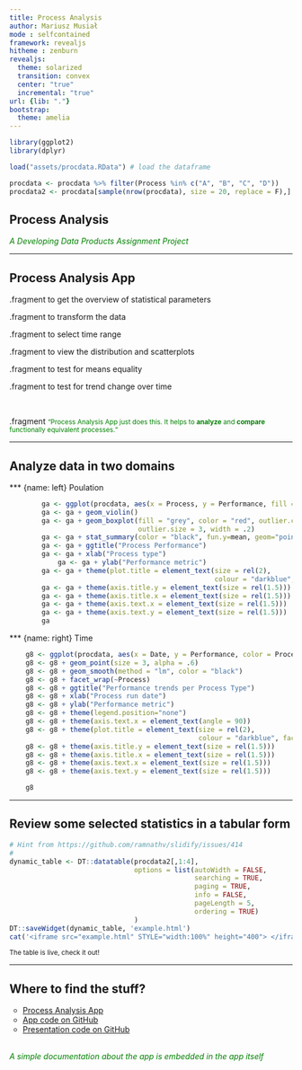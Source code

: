 ```yaml
---
title: Process Analysis
author: Mariusz Musiał
mode : selfcontained
framework: revealjs
hitheme : zenburn
revealjs:
  theme: solarized
  transition: convex
  center: "true"
  incremental: "true"
url: {lib: "."}
bootstrap:
  theme: amelia
---
```

```r
library(ggplot2)
library(dplyr)

load("assets/procdata.RData") # load the dataframe

procdata <- procdata %>% filter(Process %in% c("A", "B", "C", "D"))
procdata2 <- procdata[sample(nrow(procdata), size = 20, replace = F),]
```

## Process Analysis

<span style="color:green">
*A Developing Data Products Assignment Project*
</span>

---

## Process Analysis App

.fragment to get the overview of statistical parameters

.fragment to transform the data

.fragment to select time range

.fragment to view the distribution and scatterplots

.fragment to test for means equality

.fragment to test for trend change over time

<br>

.fragment <span style="color:green"><small><q>Process Analysis App just does this. It helps to __analyze__ and __compare__ functionally equivalent processes.</q></small></span>

---

## Analyze data in two domains

*** {name: left}
Poulation

```r
        ga <- ggplot(procdata, aes(x = Process, y = Performance, fill = Process))
        ga <- ga + geom_violin()
        ga <- ga + geom_boxplot(fill = "grey", color = "red", outlier.colour = "red",
                                outlier.size = 3, width = .2)
        ga <- ga + stat_summary(color = "black", fun.y=mean, geom="point", shape=21, size=4)
        ga <- ga + ggtitle("Process Performance")
        ga <- ga + xlab("Process type")
            ga <- ga + ylab("Performance metric")
        ga <- ga + theme(plot.title = element_text(size = rel(2), 
                                                   colour = "darkblue", face = "bold"))
        ga <- ga + theme(axis.title.y = element_text(size = rel(1.5)))
        ga <- ga + theme(axis.title.x = element_text(size = rel(1.5)))
        ga <- ga + theme(axis.text.x = element_text(size = rel(1.5)))
        ga <- ga + theme(axis.text.y = element_text(size = rel(1.5)))
        ga
```

*** {name: right}
Time

```r
    g8 <- ggplot(procdata, aes(x = Date, y = Performance, color = Process))
    g8 <- g8 + geom_point(size = 3, alpha = .6)
    g8 <- g8 + geom_smooth(method = "lm", color = "black")
    g8 <- g8 + facet_wrap(~Process)
    g8 <- g8 + ggtitle("Performance trends per Process Type")
    g8 <- g8 + xlab("Process run date")
    g8 <- g8 + ylab("Performance metric")
    g8 <- g8 + theme(legend.position="none")
    g8 <- g8 + theme(axis.text.x = element_text(angle = 90))
    g8 <- g8 + theme(plot.title = element_text(size = rel(2), 
                                               colour = "darkblue", face = "bold"))
    g8 <- g8 + theme(axis.title.y = element_text(size = rel(1.5)))
    g8 <- g8 + theme(axis.title.x = element_text(size = rel(1.5)))
    g8 <- g8 + theme(axis.text.x = element_text(size = rel(1.5)))
    g8 <- g8 + theme(axis.text.y = element_text(size = rel(1.5)))

    g8
```

---

## Review some selected statistics in a tabular form

```r
# Hint from https://github.com/ramnathv/slidify/issues/414
# 
dynamic_table <- DT::datatable(procdata2[,1:4],
                               options = list(autoWidth = FALSE,
                                              searching = TRUE,
                                              paging = TRUE,
                                              info = FALSE,
                                              pageLength = 5,
                                              ordering = TRUE)
                               )
DT::saveWidget(dynamic_table, 'example.html')
cat('<iframe src="example.html" STYLE="width:100%" height="400"> </iframe>')
```

<small>The table is live, check it out!</small>

---

## Where to find the stuff?

<ul style="list-style-type:circle">
    <li><a href="https://marioem.shinyapps.io/ProcessAnalysis/">Process Analysis App</a></li>
    <li><a href="https://github.com/marioem/DevelopingDataProducts/tree/master">App code on GitHub</a></li>
    <li><a href="https://github.com/marioem/DDP_Presentation_R">Presentation code on GitHub</a></li>
</ul>
<br>
<span style="color:green">
*A simple documentation about the app is embedded in the app itself*
</span>

